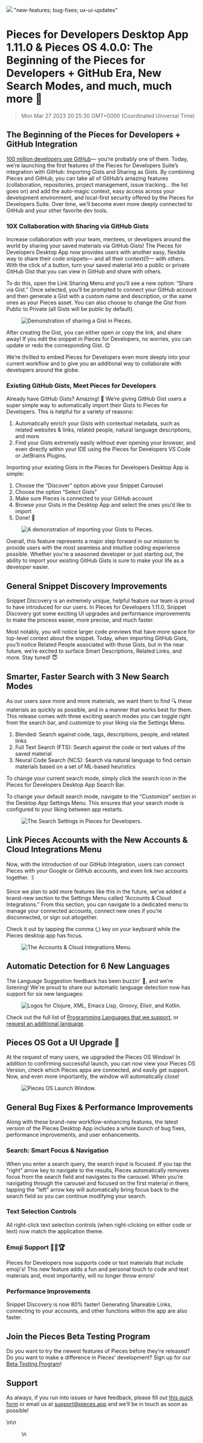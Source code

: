 ![](https://uploads-ssl.webflow.com/6143afec68f555387049efb3/6400b87e7158f530dab09990_import-gists1_90ebceeb68d7c5ee38be5e86bc27336e_2000.png)
"new-features; bug-fixes; ux-ui-updates"
# Pieces for Developers Desktop App 1.11.0 & Pieces OS 4.0.0: The Beginning of the Pieces for Developers + GitHub Era, New Search Modes, and much, much more 🤯
> Mon Mar 27 2023 20:25:30 GMT+0000 (Coordinated Universal Time)
<h2 id="51br">The Beginning of the Pieces for Developers + GitHub Integration</h2><p><a
    href="https://github.blog/2023-01-25-100-million-developers-and-counting/" target="_blank"
    rel="noopener noreferrer">100 million developers use GitHub</a>— you’re probably one of them. Today, we’re launching
    the first features of the Pieces for Developers Suite’s integration with GitHub: Importing Gists and Sharing as
    Gists. By combining Pieces and GitHub, you can take all of GitHub’s amazing features (collaboration, repositories,
    project management, issue tracking… the list goes on) and add the auto-magic context, easy access across your
    development environment, and local-first security offered by the Pieces for Developers Suite. Over time, we’ll
    become even more deeply connected to GitHub and your other favorite dev tools.</p><h3 id="brgr0">10X Collaboration
    with Sharing via GitHub Gists</h3><p>Increase collaboration with your team, mentees, or developers around the world
    by sharing your saved materials via GitHub Gists! The Pieces for Developers Desktop App now provides users with
    another easy, flexible way to share their code snippets— and all their context(!)— with others. With the click of a
    button, turn your saved material into a public or private GitHub Gist that you can view in GitHub and share with
    others.</p><p>To do this, open the Link Sharing Menu and you’ll see a new option: “Share via Gist.” Once selected,
    you’ll be prompted to connect your GitHub account and then generate a Gist with a custom name and description, or
    the same ones as your Pieces asset. You can also choose to change the Gist from Public to Private (all Gists will be
    public by default).</p><figure class="w-richtext-figure-type-image w-richtext-align-center" data-rt-type="image"
                                   data-rt-align="center">
    <div><img alt="Demonstration of sharing a Gist in Pieces."
              src="https://uploads-ssl.webflow.com/6143afec68f555387049efb3/6400b87f7158f5227ab09ba5_sharing-gists_f9224fbf5a878ec2ffa6da0939de6707.gif"/>
    </div>
</figure><p>After creating the Gist, you can either open or copy the link, and share away! If you edit the snippet in
    Pieces for Developers, no worries, you can update or redo the corresponding Gist. 😊</p><p>We’re thrilled to embed
    Pieces for Developers even more deeply into your current workflow and to give you an additional way to collaborate
    with developers around the globe.</p><h3 id="ea7b9">Existing GitHub Gists, Meet Pieces for Developers</h3><p>Already
    have GitHub Gists? Amazing! 🥳 We’re giving GitHub Gist users a super simple way to automatically import their Gists
    to Pieces for Developers. This is helpful for a variety of reasons:</p><ol type="1">
    <li>Automatically enrich your Gists with contextual metadata, such as related websites &amp; links, related people,
        natural language descriptions, and more.
    </li>
    <li>Find your Gists extremely easily without ever opening your browser, and even directly within your IDE using the
        Pieces for Developers VS Code or JetBrains Plugins.
    </li>
</ol><p>Importing your existing Gists in the Pieces for Developers Desktop App is simple:</p><ol type="1">
    <li>Choose the “Discover” option above your Snippet Carousel</li>
    <li>Choose the option “Select Gists”</li>
    <li>Make sure Pieces is connected to your GitHub account</li>
    <li>Browse your Gists in the Desktop App and select the ones you’d like to import</li>
    <li>Done! 🎉</li>
</ol><figure class="w-richtext-figure-type-image w-richtext-align-center" data-rt-type="image" data-rt-align="center">
    <div><img alt="A demonstration of importing your Gists to Pieces."
              src="https://uploads-ssl.webflow.com/6143afec68f555387049efb3/6400b87f7158f54c29b09ba4_import-gist_95cc4105553815bfbe812b7d0a51f188.gif"/>
    </div>
</figure><p>Overall, this feature represents a major step forward in our mission to provide users with the most seamless
    and intuitive coding experience possible. Whether you&#x27;re a seasoned developer or just starting out, the ability
    to import your existing GitHub Gists is sure to make your life as a developer easier.</p><h2 id="1kct8">General
    Snippet Discovery Improvements</h2><p>Snippet Discovery is an extremely unique, helpful feature our team is proud to
    have introduced for our users. In Pieces for Developers 1.11.0, Snippet Discovery got some exciting UI upgrades and
    performance improvements to make the process easier, more precise, and much faster.</p><p>Most notably, you will
    notice larger code previews that have more space for top-level context about the snippet. Today, when importing
    GitHub Gists, you’ll notice Related People associated with those Gists, but in the near future, we’re excited to
    surface Smart Descriptions, Related Links, and more. Stay tuned! 😇</p><h2 id="3fp3k">Smarter, Faster Search with 3
    New Search Modes</h2><p>As our users save more and more materials, we want them to find 🔍 these materials as quickly
    as possible, and in a manner that works best for them. This release comes with three exciting search modes you can
    toggle right from the search bar, and customize to your liking via the Settings Menu.</p><ol type="1">
    <li>Blended: Search against code, tags, descriptions, people, and related links</li>
    <li>Full Text Search (FTS): Search against the code or text values of the saved material</li>
    <li>Neural Code Search (NCS): Search via natural language to find certain materials based on a set of ML-based
        heuristics
    </li>
</ol><p>To change your current search mode, simply click the search icon in the Pieces for Developers Desktop App Search
    Bar.</p><p>To change your default search mode, navigate to the “Customize” section in the Desktop App Settings Menu.
    This ensures that your search mode is configured to your liking between app restarts.</p><figure
    class="w-richtext-figure-type-image w-richtext-align-center" data-rt-type="image" data-rt-align="center">
    <div><img alt="The Search Settings in Pieces for Developers."
              src="https://uploads-ssl.webflow.com/6143afec68f555387049efb3/6400b87f7158f514e4b09b06_screenshot-2023-02-28-at-112014-am_4f8c448b973eb47abfb0e574f2607d28_800.jpeg"/>
    </div>
</figure><h2 id="c288m">Link Pieces Accounts with the New Accounts &amp; Cloud Integrations Menu</h2><p>Now, with the
    introduction of our GitHub Integration, users can connect Pieces with your Google or GitHub accounts, and even link
    two accounts together. 🖇️</p><p>Since we plan to add more features like this in the future, we’ve added a brand-new
    section to the Settings Menu called “Accounts &amp; Cloud Integrations.” From this section, you can navigate to a
    dedicated menu to manage your connected accounts, connect new ones if you’re disconnected, or sign out
    altogether.</p><p>Check it out by tapping the comma (,) key on your keyboard while the Pieces desktop app has
    focus.</p><figure class="w-richtext-figure-type-image w-richtext-align-center" data-rt-type="image"
                      data-rt-align="center">
    <div><img alt="The Accounts &amp; Cloud Integrations Menu."
              src="https://uploads-ssl.webflow.com/6143afec68f555387049efb3/6400b87f7158f56aa6b09ab6_screenshot-2023-02-28-at-10540-pm_b48f0c9080143376a15f40049b665035_800.jpeg"/>
    </div>
</figure><h2 id="7ep6u">Automatic Detection for 6 New Languages</h2><p>The Language Suggestion feedback has been
    buzzin&#x27; 🐝, and we’re listening! We&#x27;re proud to share our automatic language detection now has support for
    six new languages:</p><figure class="w-richtext-figure-type-image w-richtext-align-center" data-rt-type="image"
                                  data-rt-align="center">
    <div><img alt="Logos for Clojure, XML, Emacs Lisp, Groovy, Elixir, and Kotlin."
              src="https://uploads-ssl.webflow.com/6143afec68f555387049efb3/6400f4b0abc86ca6d9b3d932_languages_530cc5fc3307611c265245547f2f3c77_800.png"/>
    </div>
</figure><p>Check out the full list of <a
    href="https://code.pieces.app/support-articles/which-languages-does-pieces-support" target="_blank"
    rel="noopener noreferrer">Programming Languages that we support</a>, or <a
    href="https://getpieces.typeform.com/to/qjOzAqHo#os=xxxxx" target="_blank" rel="noopener noreferrer">request an
    additional language</a>.</p><h2 id="7tfa2">Pieces OS Got a UI Upgrade 🎈</h2><p>At the request of many users, we
    upgraded the Pieces OS Window! In addition to confirming successful launch, you can now view your Pieces OS Version,
    check which Pieces apps are connected, and easily get support. Now, and even more importantly, the window will
    automatically close!</p><figure class="w-richtext-figure-type-image w-richtext-align-center" data-rt-type="image"
                                    data-rt-align="center">
    <div><img alt="Pieces OS Launch Window."
              src="https://uploads-ssl.webflow.com/6143afec68f555387049efb3/6400b87f7158f5b57eb09b05_screenshot-2023-03-02-at-95249-am_2e6fbd7cff0d7f6bff38d9e0cc808fc3_800.jpeg"/>
    </div>
</figure><h2 id="386nu">General <strong>Bug Fixes &amp; Performance Improvements</strong></h2><p>Along with these
    brand-new workflow-enhancing features, the latest version of the Pieces Desktop App includes a whole bunch of bug
    fixes, performance improvements, and user enhancements.</p><h3 id="fa94l">Search: Smart Focus &amp; Navigation</h3>
<p>When you enter a search query, the search input is focused. If you tap the &quot;right&quot; arrow key to navigate to
    the results, Pieces automatically removes focus from the search field and navigates to the carousel. When you’re
    navigating through the carousel and focused on the first material in there, tapping the &quot;left&quot; arrow key
    will automatically bring focus back to the search field so you can continue modifying your search.</p><h3
    id="e8lqd">Text Selection Controls</h3><p>All right-click text selection controls (when right-clicking on either
    code or text) now match the application theme.</p><h3 id="5ik00">Emoji Support 🤯🚀🏆</h3><p>Pieces for Developers now
    supports code or text materials that include emoji&#x27;s! This new feature adds a fun and personal touch to code
    and text materials and, most importantly, will no longer throw errors!</p><h3 id="59jf1">Performance
    Improvements</h3><p>Snippet Discovery is now 80% faster! Generating Shareable Links, connecting to your accounts,
    and other functions within the app are also faster.</p><h2 id="91cng">Join the Pieces Beta Testing Program</h2><p>Do
    you want to try the newest features of Pieces before they’re released? Do you want to make a difference in Pieces’
    development? Sign up for our <a href="https://getpieces.typeform.com/to/XGGlUqEI" target="_blank"
                                    rel="noopener noreferrer">Beta Testing Program</a>!</p><h2 id="429if">Support</h2>
<p>As always, if you run into issues or have feedback, please fill out <a
    href="https://getpieces.typeform.com/to/mCjBSIjF" target="_blank" rel="noopener noreferrer">this quick form</a> or
    email us at <a href="mailto:support@pieces.app" target="_blank" rel="noopener noreferrer">support@pieces.app</a> and
    we’ll be in touch as soon as possible!</p>\n\n    <figure data-rt-type="video" data-rt-align="center">\n <!-- strchf
    script -
